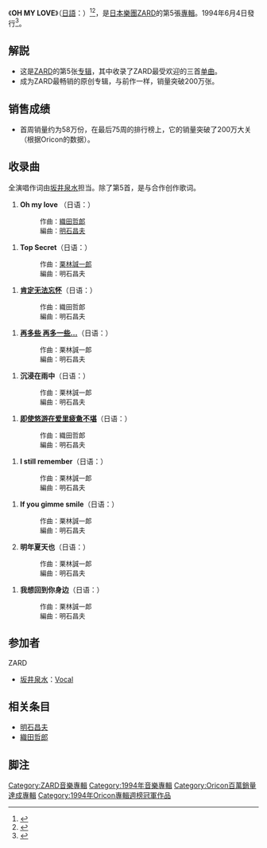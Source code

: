 {{Infobox Album
|Name        = OH MY LOVE<br />{{lang|ja|OH MY LOVE}}
|Cover       = Oh My Love.jpg
|Type        = 專輯
|Artist      = [[ZARD|ZARD]] 
|Released    = 1994年6月4日
|Genre       = [[J-POP|J-POP]] 
|Length      = 48分29秒
|Label       = [[B-Gram_RECORDS|B-Gram RECORDS]] 
|Producer    = [[Being集團列表#音樂製作公司|B・M・F]] 
|Chart position = *週間最高排行第1位（[[Oricon公信榜|Oricon]]）
*1994年度年間排行第5位（[[Oricon公信榜|Oricon]]）
*1995年度年間排行第58位（[[Oricon公信榜|Oricon]]）
*歴代专辑排名77位
|Certification  = 2 Million（[[日本唱片協會|日本唱片協會]]）
|Last album  = [[搖擺的想念_(專輯)|搖擺的想念]]<br />（1993年） 
|This album  = '''OH MY LOVE'''<br />（1994年）
|Next album  = [[Forever_you_(專輯)|forever you]]<br />（1995年） 
| Misc           = {{Singles
 | Name          = OH MY LOVE
 | Type          = 錄音室專輯
 | Single 1      = 再多些 再多一些...
 | Single 1 date = 1993年9月4日
 | Single 2      = 肯定无法忘怀 
 | Single 2 date = 1993年11月3日
 | Single 3      = 即使悠游在爱里疲惫不堪／Boy 
 | Single 3 date = 1994年2月2日
  }}
}}

《'''OH MY LOVE'''》（[[日語|日語]]：{{lang|ja|'''OH MY LOVE'''}}）<ref>{{cite web|url=https://www.cdjapan.co.jp/product/BGCH-1014|title=OH MY LOVE ZARD CD Album|website=CDJapan}}</ref><ref>{{cite web|url=https://www.discogs.com/Zard-Oh-My-Love/release/9302887|title=Zard - Oh My Love|website=Discogs|accessdate=2020-08-10|archive-date=2020-01-24|archive-url=https://web.archive.org/web/20200124122421/https://www.discogs.com/Zard-Oh-My-Love/release/9302887|dead-url=no}}</ref>，是[[日本|日本]][[樂團|樂團]][[ZARD|ZARD]]的第5張[[錄音室專輯|專輯]]。1994年6月4日發行<ref>{{cite web|url=https://wezard.net/discography/oh-my-love/|title=ZARD Official Website – WEZARD.net - OH MY LOVE|publisher=|accessdate=2020-08-10|archive-date=2020-06-12|archive-url=https://web.archive.org/web/20200612045052/https://wezard.net/discography/oh-my-love/|dead-url=no}}</ref>。

== 解説 ==
*这是[[ZARD|ZARD]]的第5张[[专辑|专辑]]，其中收录了ZARD最受欢迎的三首[[单曲|单曲]]。
*成为ZARD最畅销的原创专辑，与前作一样，销量突破200万张。
<!--*2007年6月29日に放送された坂井泉水の追悼番組「坂井泉水の永遠の今」において、「OH MY LOVE」全収録曲のビデオクリップを、当時の[[ミュージックステーション|ミュージックステーション]]のスタッフと共に製作していたことが明らかにされた。また、同番組でのZARD追悼企画でもこの点に触れている。
*2007年9月～2008年5月に行われた追悼ライブ「[[What_a_beautiful_memory_2007|What a beautiful memory 2007]]」と「[[What_a_beautiful_memory_2008|What a beautiful memory 2008]]」、2009年5月に行われた「[[What_a_beautiful_memory_2009|What a beautiful memory 2009]]」、2011年のラストライブ「[[What_a_beautiful_memory_〜forever_you〜|What a beautiful memory 〜forever you〜]]」において、上述の「OH MY LOVE」収録曲のライブ映像がファンの前に公開された。初公開された年代は、2007年から2008年にかけては「Oh my love」「あなたに帰りたい」「I still remember」、2009年には「Top Secret」「雨に濡れて（ZARD Version）」が、2011年には「この愛に泳ぎ疲れても」「もう少し あと少し…」「来年の夏も」が現在公開されている<ref>後に、2016年に発売したミュージック・ビデオ集『[[ZARD_MUSIC_VIDEO_COLLECTION_〜25th_ANNIVERSARY〜|ZARD MUSIC VIDEO COLLECTION 〜25th ANNIVERSARY〜]]』に収録された。なお、Disc.5に収録されているオフショットには撮影現場の模様を収録している。</ref>。<!--
*今作のCDのインナージャケットでは、レジュームという特殊な液体が使用され、通常のインクでは出せない淡い色を表現することにこだわっている。また、今作では通常3ヶ月かかるCDプレスの期間を、1ヶ月に短縮する試みがされている<ref>1994年6月放送「[[CD_NEWS|CD NEWS]]」において、今作のCDプレスの模様が紹介された場面でMCの[[浜家優子|浜家優子]]により説明されている。</ref>。
*本アルバムに収録されている10曲のうち、デビューから25年の[[2016年|2016年]][[2月10日|2月10日]]に発売されたベストアルバム『[[ZARD_Forever_Best_〜25th_Anniversary〜|ZARD Forever Best 〜25th Anniversary〜]]』には、「Top Secret」「If you gimme smile」を除く8曲が収録されている。!-->

== 销售成绩 ==
*首周销量约为58万份，在最后75周的排行榜上，它的销量突破了200万大关（根据Oricon的数据）。

== 收录曲 ==
全演唱作词由[[坂井泉水|坂井泉水]]担当。除了第5首，是与{{link-ja|上杉昇}}合作创作歌词。
# '''Oh my love''' （日语：{{lang|ja|Oh my love}}）
#:<div class="NavContent" style="text-align: left;font-size:small;">作曲：[[織田哲郎|織田哲郎]]<br/>編曲：[[明石昌夫|明石昌夫]] </div>
<!--#:今作の表題曲。坂井自身が「[[シングルカット|シングルカット]]したかった」とインタビューで答えており、坂井が選曲した1997年発売のセレクションアルバム『[[ZARD_BLEND_〜SUN&STONE〜|ZARD BLEND 〜SUN&STONE〜]]』や2006年発売のベストアルバム『[[Golden_Best_〜15th_Anniversary〜|Golden Best 〜15th Anniversary〜]]』にも収録されている。
#:また、ファンからの人気も高く1999年発売のベストアルバム『[[ZARD_BEST_〜Request_Memorial〜|ZARD BEST 〜Request Memorial〜]]』では投票6位で収録、2016年発売の『[[ZARD_Forever_Best_〜25th_Anniversary〜|ZARD Forever Best 〜25th Anniversary〜]]』にも収録された。<br />  オリジナルカラオケの音盤化はされていなかったが、2018年2月21日発売「ZARD CD＆DVD COLLECTION　第27号　Oh my love」の付属CDにて初音盤化された。!-->
#'''Top Secret'''（日语：{{lang|ja|Top Secret}}）
#:<div class="NavContent" style="text-align: left;font-size:small;">作曲：[[栗林誠一郎|栗林誠一郎]]<br />編曲：明石昌夫</div>
<!--#:後に栗林が[[Barbier_first|Barbier]]名義でセルフカバー（[[AMY|AMY]]による全英詞）。  <br />  アルバム収録曲だったため、オリジナルカラオケの音盤化はされていなかったが、2017年11月15日発売「ZARD CD＆DVD COLLECTION　第20号　こんなにそばに居るのに」の付属CDにて初音盤化された。!-->
#'''[[肯定无法忘怀|肯定无法忘怀]]'''（日语：{{lang|ja|きっと忘れない}}）
#:<div class="NavContent" style="text-align: left;font-size:small;">作曲：織田哲郎<br />編曲：明石昌夫</div> 
<!--#:10thシングルの表題曲。最初の[[アカペラ|アカペラ]]のスピードがゆるやかになり、ボーカルや楽器に対するエコーが強くなり、楽器などの[[音圧レベル|音圧]]も強くなっており、全体のミックスや栗林誠一郎と思われる[[コーラス_(ポピュラー音楽)|コーラス]]もシングルバージョンと異なっている。この曲の[[ミュージック・ビデオ|PV]]を[[ミュージックステーション|ミュージックステーション]]のスタジオを使用していたことが[[2007年|2007年]][[6月29日|6月29日]]に坂井泉水の追悼番組の中で明らかにされた。!-->
#'''[[再多些_再多一些...|再多些 再多一些...]]'''（日语：{{lang|ja|もう少し あと少し…}}）
#:<div class="NavContent" style="text-align: left;font-size:small;">作曲：栗林誠一郎<br />編曲：明石昌夫</div> 
<!--#:9thシングルの表題曲。!-->
#'''沉浸在雨中'''（日语：{{lang|ja|雨に濡れて}}）
#:<div class="NavContent" style="text-align: left;font-size:small;">作曲：栗林誠一郎<br />編曲：明石昌夫</div>
<!--#:'''[[ZYYG|ZYYG]],[[出口雅之|REV]],ZARD&[[WANDS|WANDS]]'''名義で発表した「[[果てしない夢を|果てしない夢を]]」のカップリング曲。本作では[[ボーカル|ボーカル]]を坂井のみで[[録音|レコーディング]]した[[セルフカバー|セルフカバー]]バージョン。[[サビ|サビ]]の部分や[[サクソフォーン|サックス]]の演奏、コーラスパートなどが微妙に異なる。また、最後のサビの一部がカットされている。作詞はWANDSの上杉昇との共作。ドラムは、[[青山純|青山純]]が叩いた。<ref>[https://www.msn.com/ja-jp/news/entertainment/zard-%E5%9D%82%E4%BA%95%E6%B3%89%E6%B0%B4%E3%82%92%E6%95%91%E6%80%A5%E8%BB%8A%E3%81%A7%E9%81%8B%E3%82%93%E3%81%A0%E6%99%82%E3%80%81%E3%82%B9%E3%82%BF%E3%83%83%E3%83%95%E3%81%8C%E6%9C%AC%E5%90%8D%E3%80%81%E5%B9%B4%E9%BD%A2%E3%82%92%E7%9F%A5%E3%82%89%E3%81%9A%E2%80%A6/ar-BBByZjM ZARD 坂井泉水を救急車で運んだ時、スタッフが本名、年齢を知らず…]2017年8月12日閲覧。</ref> 
#:1999年発売の『[[ZARD_BEST_〜Request_Memorial〜|ZARD BEST 〜Request Memorial〜]]』のファン投票では12位にランクインし原曲が収録、2008年発売の『[[ZARD_Request_Best_〜beautiful_memory〜|ZARD Request Best 〜beautiful memory〜]]』のファン投票では11位にランクインし本作のセルフカバー版が収録された。!-->
#'''[[即使悠游在爱里疲惫不堪|即使悠游在爱里疲惫不堪]]'''（日语：{{lang|ja|この愛に泳ぎ疲れても}}）
#:<div class="NavContent" style="text-align: left;font-size:small;">作曲：織田哲郎<br />編曲：明石昌夫</div>
<!--#:[[A面/B面#A面とB面の構成|両A面]]による11thシングルの表題1曲目。後に、織田がアルバム『[[MELODIES_(織田哲郎のアルバム)|MELODIES]]』にてセルフカバー。!-->
#'''I still remember'''（日语：{{lang|ja|I still remember}}）
#:<div class="NavContent" style="text-align: left;font-size:small;">作曲：栗林誠一郎<br />編曲：明石昌夫</div>
<!--#:1999年発売の『[[ZARD_BEST_〜Request_Memorial〜|ZARD BEST 〜Request Memorial〜]]』にもファン投票12位にランクインし収録された。
#:後に栗林がBarbier名義でセルフカバーし、坂井はコーラス参加している（AMYによる全英詞）。
#:アルバム収録曲だったため、オリジナルカラオケの音盤化はされていなかったが、2017年9月6日発売「ZARD CD＆DVD COLLECTION　第15号　この愛に泳ぎ疲れても」の付属CDにて初音盤化された。!-->
# '''If you gimme smile'''（日语：{{lang|ja|If you gimme smile}}）
#: <div class="NavContent" style="text-align: left;font-size:small;">作曲：栗林誠一郎<br/>編曲：明石昌夫</div>
# '''明年夏天也'''（日语：{{lang|ja|来年の夏も}}）
#:<div class="NavContent" style="text-align: left;font-size:small;">作曲：栗林誠一郎<br/>編曲：明石昌夫</div>
<!--#:[[ボサノヴァ|ボサノヴァ]]調で始まるが、2コーラス目から曲調が変わり、最後は[[ラ・カンパネッラ|ラ・カンパネッラ]]を彷彿させるピアノの旋律で終わる。
#:全国ツアーで「私は言葉（歌詞）を大切にしてきました。そんな想いのこもった曲を聴いてください」と語った直後に歌われた曲である。
#:坂井のお気に入りだったため、1997年のセレクションアルバム『[[ZARD_BLEND_〜SUN&STONE〜|ZARD BLEND 〜SUN&STONE〜]]』や2007年の『[[Soffio_di_vento_〜Best_of_IZUMI_SAKAI_Selection〜|Soffio di vento 〜Best of IZUMI SAKAI Selection〜]]』にも収録されている。
#:アルバム収録曲だったため、オリジナルカラオケの音盤化はされていなかったが、2017年8月9日発売「ZARD CD＆DVD COLLECTION　第13号　夏を待つセイル(帆)のように」の付属CDにて初音盤化された。!-->
#'''我想回到你身边'''（日语：{{lang|ja|あなたに帰りたい}}）
#:<div class="NavContent" style="text-align: left;font-size:small;">作曲：栗林誠一郎<br />編曲：明石昌夫</div>
<!--#:[[導入部|イントロ]]が90秒ほどあり、演奏時間も6分18秒と本作では最も長い曲（カバー曲やリミックスを除くZARDの全オリジナル曲の中でも最長である）。セレクションアルバム『[[ZARD_BLEND_II_〜LEAF&SNOW〜|ZARD BLEND II 〜LEAF&SNOW〜]]』に収録されたバージョンは冒頭の[[アコースティックギター|アコースティックギター]]部分が省略され、イントロは30秒ほどになっている。坂井がこの曲を好んでおり、『[[Soffio_di_vento_〜Best_of_IZUMI_SAKAI_Selection〜|Soffio di vento 〜Best of IZUMI SAKAI Selection〜]]』にも収録された。後に栗林がBarbier名義でセルフカバー（AMYによる全英詞）し坂井はコーラスで参加している。
#:アルバム収録曲だったため、オリジナルカラオケの音盤化はされていなかったが、2017年7月26日発売「ZARD CD＆DVD COLLECTION　第12号　息もできない」の付属CDにて初音盤化された。!-->

== 参加者 ==
; ZARD
* [[坂井泉水|坂井泉水]]：[[歌手|Vocal]]

== 相关条目 ==
*[[明石昌夫|明石昌夫]]
*[[織田哲郎|織田哲郎]]

== 脚注 ==
{{reflist}}

{{ZARD}}
{{Oricon專輯週榜冠軍 (1994年)}}


[[Category:ZARD音樂專輯|Category:ZARD音樂專輯]]
[[Category:1994年音樂專輯|Category:1994年音樂專輯]]
[[Category:Oricon百萬銷量達成專輯|Category:Oricon百萬銷量達成專輯]] 
[[Category:1994年Oricon專輯週榜冠軍作品|Category:1994年Oricon專輯週榜冠軍作品]]